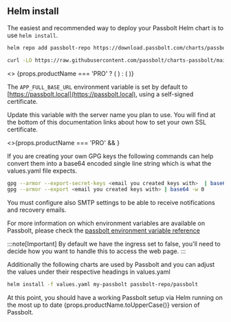 
## Helm install

The easiest and recommended way to deploy your Passbolt Helm chart is to use `helm install`.

<Incrementor title="Set up our Helm repo" resetCounter={true} />

```bash
helm repo add passbolt-repo https://download.passbolt.com/charts/passbolt
```

<Incrementor title="Get a copy of the values file" />

```bash
curl -LO https://raw.githubusercontent.com/passbolt/charts-passbolt/main/values.yaml
```

<div>
  <>
    {props.productName === 'PRO' ? (
      <Incrementor title="Configure values file to customize your instance and enable the Passbolt PRO installation" />
    ) : (
      <Incrementor title="Configure values file to customize your instance" />
    )}
  </>
</div>

The `APP_FULL_BASE_URL` environment variable is set by default to [https://passbolt.local](https://passbolt.local), using a self-signed certificate.

Update this variable with the server name you plan to use. You will find at the bottom of this documentation links about how to set your own SSL certificate.

<div>
  <>{props.productName === 'PRO' && <ValuesProYaml />}</>
</div>

If you are creating your own GPG keys the following commands can help convert them into a base64 encoded single line string which is what the values.yaml file expects.

```bash
gpg --armor --export-secret-keys <email you created keys with>  | base64 -w 0
gpg --armor --export <email you created keys with> | base64 -w 0
```

You must configure also SMTP settings to be able to receive notifications and recovery emails.

For more information on which environment variables are available on Passbolt, please check the [passbolt environment variable reference](https://help.passbolt.com/configure/environment/reference.html)

:::note[Important]
By default we have the ingress set to false, you'll need to decide
how you want to handle this to access the web page.
:::

Additionally the following charts are used by Passbolt and you can adjust the values under their respective headings in values.yaml

<RequiredChart />

<Incrementor title="Run helm install" />

```bash
helm install -f values.yaml my-passbolt passbolt-repo/passbolt
```

<div>
  <span>
    At this point, you should have a working Passbolt setup via Helm running on
    the most up to date {props.productName.toUpperCase()} version of Passbolt.
  </span>
</div>

